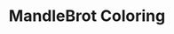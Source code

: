 ---
title: MandleBrot Coloring
description: Cpp app that draws the Mandelbrot fractal and allows you to zoom in and explore the fractal (uses zero libraries).
---